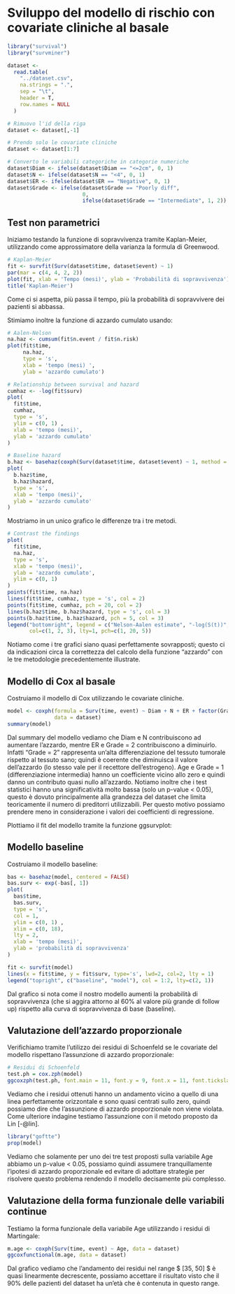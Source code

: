 # Sviluppo del modello di rischio con covariate cliniche al basale

```r
library("survival")
library("survminer")
```

```r
dataset <-
  read.table(
    "../dataset.csv",
    na.strings = ".",
    sep = "\t",
    header = T,
    row.names = NULL
  )

# Rimuovo l'id della riga
dataset <- dataset[,-1]

# Prendo solo le covariate cliniche
dataset <- dataset[1:7]

# Converto le variabili categoriche in categorie numeriche
dataset$Diam <- ifelse(dataset$Diam == "<=2cm", 0, 1)
dataset$N <- ifelse(dataset$N == "<4", 0, 1)
dataset$ER <- ifelse(dataset$ER == "Negative", 0, 1)
dataset$Grade <- ifelse(dataset$Grade == "Poorly diff",
                        0,
                        ifelse(dataset$Grade == "Intermediate", 1, 2))
```
## Test non parametrici
Iniziamo testando la funzione di sopravvivenza tramite Kaplan-Meier, utilizzando come approssimatore della varianza la formula di Greenwood.

```r
# Kaplan-Meier
fit <- survfit(Surv(dataset$time, dataset$event) ~ 1)
par(mar = c(4, 4, 2, 2))
plot(fit, xlab = 'Tempo (mesi)', ylab = 'Probabilità di sopravvivenza')
title('Kaplan-Meier')

```

Come ci si aspetta, più passa il tempo, più la probabilità di sopravvivere dei pazienti si abbassa.

Stimiamo inoltre la funzione di azzardo cumulato usando:
\begin{itemize}
\item Lo stimatore di Aalen-Nelson
\item La relazione tra survival e azzardo $ S(t) = e^{-cumhaz(t)} $
\item L'azzardo baseline estratto dal fit di un modello nullo
\end{itemize}


```r
# Aalen-Nelson
na.haz <- cumsum(fit$n.event / fit$n.risk)
plot(fit$time,
     na.haz,
     type = 's',
     xlab = 'tempo (mesi) ',
     ylab = 'azzardo cumulato')
```

```r
# Relationship between survival and hazard
cumhaz <- -log(fit$surv)
plot(
  fit$time,
  cumhaz,
  type = 's',
  ylim = c(0, 1) ,
  xlab = 'tempo (mesi)',
  ylab = 'azzardo cumulato'
)
```

```r
# Baseline hazard
b.haz <- basehaz(coxph(Surv(dataset$time, dataset$event) ~ 1, method = "exact"))
plot(
  b.haz$time,
  b.haz$hazard,
  type = 's',
  xlab = 'tempo (mesi)',
  ylab = 'azzardo cumulato'
)
```

Mostriamo in un unico grafico le differenze tra i tre metodi.
```r
# Contrast the findings
plot(
  fit$time,
  na.haz,
  type = 's',
  xlab = 'tempo (mesi)',
  ylab = 'azzardo cumulato',
  ylim = c(0, 1)
)
points(fit$time, na.haz)
lines(fit$time, cumhaz, type = 's', col = 2)
points(fit$time, cumhaz, pch = 20, col = 2)
lines(b.haz$time, b.haz$hazard, type = 's', col = 3)
points(b.haz$time, b.haz$hazard, pch = 5, col = 3)
legend("bottomright", legend = c("Nelson-Aalen estimate", "-log(S(t))", "Baseline hazard from Cox"),
       col=c(1, 2, 3), lty=1, pch=c(1, 20, 5))
```
Notiamo come i tre grafici siano quasi perfettamente sovrapposti; questo ci da indicazioni circa la correttezza del calcolo della funzione "azzardo" con le tre metodologie precedentemente illustrate.

## Modello di Cox al basale
Costruiamo il modello di Cox utilizzando le covariate cliniche.
```r
model <- coxph(formula = Surv(time, event) ~ Diam + N + ER + factor(Grade) + Age,
               data = dataset)
summary(model)
```

Dal summary del modello vediamo che Diam e N contribuiscono ad aumentare l'azzardo, mentre ER e Grade = 2 contribuiscono a diminuirlo. Infatti "Grade = 2" rappresenta un'alta differenziazione del tessuto tumorale rispetto al tessuto sano; quindi è coerente che diminuisca il valore dell'azzardo (lo stesso vale per il recettore dell'estrogeno).
Age e Grade = 1 (differenziazione intermedia) hanno un coefficiente vicino allo zero e quindi danno un contributo quasi nullo all'azzardo.
Notiamo inoltre che i test statistici hanno una significatività molto bassa (solo un p-value < 0.05), questo è dovuto principalmente alla grandezza del dataset che limita teoricamente il numero di preditorri utilizzabili.
Per questo motivo possiamo prendere meno in considerazione i valori dei coefficienti di regressione.

Plottiamo il fit del modello tramite la funzione ggsurvplot:

## Modello baseline

Costruiamo il modello baseline:
```r
bas <- basehaz(model, centered = FALSE)
bas.surv <- exp(-bas[, 1])
plot(
  bas$time,
  bas.surv,
  type = 's',
  col = 1,
  ylim = c(0, 1) ,
  xlim = c(0, 18),
  lty = 2,
  xlab = 'tempo (mesi)',
  ylab = 'probabilità di sopravvivenza'
)

fit <- survfit(model)
lines(x = fit$time, y = fit$surv, type='s', lwd=2, col=2, lty = 1)
legend("topright", c("baseline", "model"), col = 1:2, lty=c(2, 1))
```
Dal grafico si nota come il nostro modello aumenti la probabilità di sopravvivenza (che si aggira attorno al 60% al valore più grande di follow up) rispetto alla curva di sopravvivenza di base (baseline).

\newpage

## Valutazione dell'azzardo proporzionale
Verifichiamo tramite l'utilizzo dei residui di Schoenfeld se le covariate del modello rispettano l'assunzione di azzardo proporzionale:

```r
# Residui di Schoenfeld
test.ph = cox.zph(model)
ggcoxzph(test.ph, font.main = 11, font.y = 9, font.x = 11, font.tickslab = 8)
```

Vediamo che i residui ottenuti hanno un andamento vicino a quello di una linea perfettamente orizzontale e sono quasi centrati sullo zero, quindi possiamo dire che l'assunzione di azzardo proporzionale non viene violata.
Come ulteriore indagine testiamo l'assunzione con il metodo proposto da Lin [-@lin].

```r
library("goftte")
prop(model)
```

Vediamo che solamente per uno dei tre test proposti sulla variabile Age abbiamo un p-value < 0.05, possiamo quindi assumere tranquillamente l'ipotesi di azzardo proporzionale ed evitare di adottare strategie per risolvere questo problema rendendo il modello decisamente più complesso.

## Valutazione della forma funzionale delle variabili continue

Testiamo la forma funzionale della variabile Age utilizzando i residui di Martingale:
```r
m.age <- coxph(Surv(time, event) ~ Age, data = dataset)
ggcoxfunctional(m.age, data = dataset)
```
Dal grafico vediamo che l'andamento dei residui nel range $ [35, 50] $ è quasi linearmente decrescente, possiamo accettare il risultato visto che il 90% delle pazienti del dataset ha un'età che è contenuta in questo range.